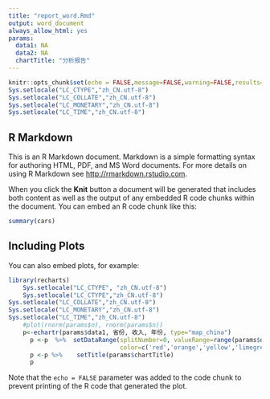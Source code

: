 ```yaml
---
title: "report_word.Rmd"
output: word_document
always_allow_html: yes
params:
  data1: NA
  data2: NA
  chartTitle: "分析报告"
---
```


```r
knitr::opts_chunk$set(echo = FALSE,message=FALSE,warning=FALSE,results='asis')
Sys.setlocale("LC_CTYPE","zh_CN.utf-8")
Sys.setlocale("LC_COLLATE","zh_CN.utf-8")
Sys.setlocale("LC_MONETARY","zh_CN.utf-8")
Sys.setlocale("LC_TIME","zh_CN.utf-8")
```

## R Markdown

This is an R Markdown document. Markdown is a simple formatting syntax for authoring HTML, PDF, and MS Word documents. For more details on using R Markdown see <http://rmarkdown.rstudio.com>.

When you click the **Knit** button a document will be generated that includes both content as well as the output of any embedded R code chunks within the document. You can embed an R code chunk like this:

```r
summary(cars)
```

## Including Plots

You can also embed plots, for example:

```r
library(recharts)
    Sys.setlocale("LC_CTYPE", "zh_CN.utf-8")
    Sys.setlocale("LC_CTYPE","zh_CN.utf-8")
Sys.setlocale("LC_COLLATE","zh_CN.utf-8")
Sys.setlocale("LC_MONETARY","zh_CN.utf-8")
Sys.setlocale("LC_TIME","zh_CN.utf-8")
    #plot(rnorm(params$n), rnorm(params$n))
    p<-echartr(params$data1, 省份, 收入, 年份, type="map_china") 
      p <-p  %>%  setDataRange(splitNumber=0, valueRange=range(params$data2), 
                               color=c('red','orange','yellow','limegreen','green')) 
      p <-p %>%    setTitle(params$chartTitle)
      p
```

Note that the `echo = FALSE` parameter was added to the code chunk to prevent printing of the R code that generated the plot.
